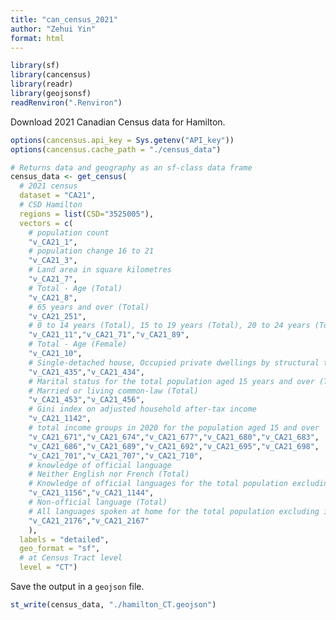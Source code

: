 ```yaml
---
title: "can_census_2021"
author: "Zehui Yin"
format: html
---
```


```r
library(sf)
library(cancensus)
library(readr)
library(geojsonsf)
readRenviron(".Renviron")
```

Download 2021 Canadian Census data for Hamilton.

```r
options(cancensus.api_key = Sys.getenv("API_key"))
options(cancensus.cache_path = "./census_data")

# Returns data and geography as an sf-class data frame
census_data <- get_census(
  # 2021 census
  dataset = "CA21", 
  # CSD Hamilton
  regions = list(CSD="3525005"), 
  vectors = c(
    # population count
    "v_CA21_1",
    # population change 16 to 21
    "v_CA21_3",
    # Land area in square kilometres
    "v_CA21_7",
    # Total - Age (Total)
    "v_CA21_8",
    # 65 years and over (Total)
    "v_CA21_251",
    # 0 to 14 years (Total), 15 to 19 years (Total), 20 to 24 years (Total)
    "v_CA21_11","v_CA21_71","v_CA21_89",
    # Total - Age (Female)
    "v_CA21_10",
    # Single-detached house, Occupied private dwellings by structural type of dwelling data
    "v_CA21_435","v_CA21_434",
    # Marital status for the total population aged 15 years and over (Total)
    # Married or living common-law (Total)
    "v_CA21_453","v_CA21_456",
    # Gini index on adjusted household after-tax income
    "v_CA21_1142",
    # total income groups in 2020 for the population aged 15 and over
    "v_CA21_671","v_CA21_674","v_CA21_677","v_CA21_680","v_CA21_683",
    "v_CA21_686","v_CA21_689","v_CA21_692","v_CA21_695","v_CA21_698",
    "v_CA21_701","v_CA21_707","v_CA21_710",
    # knowledge of official language
    # Neither English nor French (Total)
    # Knowledge of official languages for the total population excluding institutional residents (Total)
    "v_CA21_1156","v_CA21_1144",
    # Non-official language (Total)
    # All languages spoken at home for the total population excluding institutional residents (Total)
    "v_CA21_2176","v_CA21_2167"
    ), 
  labels = "detailed", 
  geo_format = "sf",
  # at Census Tract level
  level = "CT")
```

Save the output in a `geojson` file.

```r
st_write(census_data, "./hamilton_CT.geojson")
```
